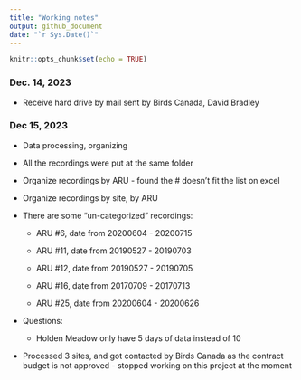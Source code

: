 ```yaml
---
title: "Working notes"
output: github_document
date: "`r Sys.Date()`"
---
```


```r
knitr::opts_chunk$set(echo = TRUE)
```

### Dec. 14, 2023

-   Receive hard drive by mail sent by Birds Canada, David Bradley

### Dec 15, 2023

-   Data processing, organizing

-   All the recordings were put at the same folder

-   Organize recordings by ARU - found the \# doesn't fit the list on excel

-   Organize recordings by site, by ARU

-   There are some "un-categorized" recordings:

    -   ARU #6, date from 20200604 - 20200715

    -   ARU #11, date from 20190527 - 20190703

    -   ARU #12, date from 20190527 - 20190705

    -   ARU #16, date from 20170709 - 20170713

    -   ARU #25, date from 20200604 - 20200626

-   Questions:

    -   Holden Meadow only have 5 days of data instead of 10

-   Processed 3 sites, and got contacted by Birds Canada as the contract budget is not approved - stopped working on this project at the moment
